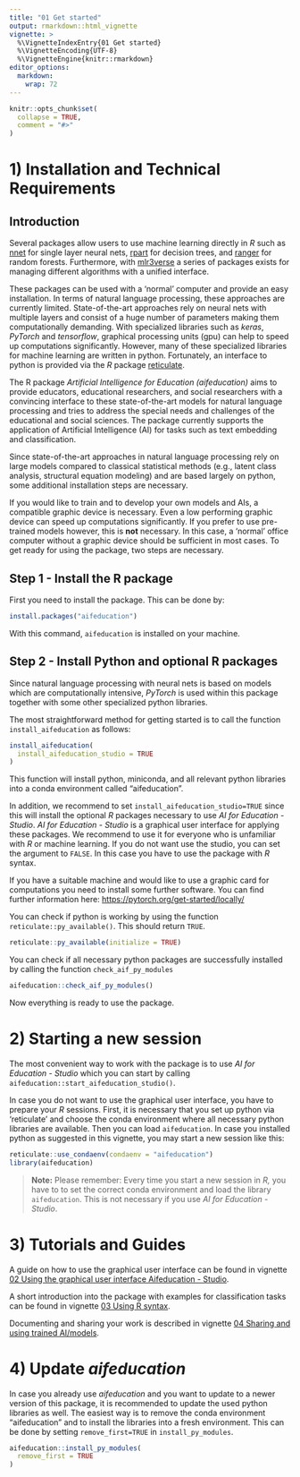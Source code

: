 ```yaml
---
title: "01 Get started"
output: rmarkdown::html_vignette
vignette: >
  %\VignetteIndexEntry{01 Get started}
  %\VignetteEncoding{UTF-8}
  %\VignetteEngine{knitr::rmarkdown}
editor_options: 
  markdown: 
    wrap: 72
---
```


```r
knitr::opts_chunk$set(
  collapse = TRUE,
  comment = "#>"
)
```

# 1) Installation and Technical Requirements

## Introduction

Several packages allow users to use machine learning directly in *R*
such as [nnet](https://cran.r-project.org/package=nnet) for single layer
neural nets, [rpart](https://CRAN.R-project.org/package=rpart) for
decision trees, and [ranger](https://CRAN.R-project.org/package=ranger)
for random forests. Furthermore, with
[mlr3verse](https://CRAN.R-project.org/package=mlr3verse) a series of
packages exists for managing different algorithms with a unified
interface.

These packages can be used with a 'normal' computer and provide an easy
installation. In terms of natural language processing, these approaches
are currently limited. State-of-the-art approaches rely on neural nets
with multiple layers and consist of a huge number of parameters making
them computationally demanding. With specialized libraries such as
*keras*, *PyTorch* and *tensorflow*, graphical processing units (gpu)
can help to speed up computations significantly. However, many of these
specialized libraries for machine learning are written in python.
Fortunately, an interface to python is provided via the *R* package
[reticulate](https://cran.r-project.org/package=reticulate).

The R package *Artificial Intelligence for Education (aifeducation)*
aims to provide educators, educational researchers, and social
researchers with a convincing interface to these state-of-the-art models
for natural language processing and tries to address the special needs
and challenges of the educational and social sciences. The package
currently supports the application of Artificial Intelligence (AI) for
tasks such as text embedding and classification.

Since state-of-the-art approaches in natural language processing rely on
large models compared to classical statistical methods (e.g., latent
class analysis, structural equation modeling) and are based largely on
python, some additional installation steps are necessary.

If you would like to train and to develop your own models and AIs, a
compatible graphic device is necessary. Even a low performing graphic
device can speed up computations significantly. If you prefer to use
pre-trained models however, this is **not** necessary. In this case, a
'normal' office computer without a graphic device should be sufficient
in most cases. To get ready for using the package, two steps are
necessary.

## Step 1 - Install the R package

First you need to install the package. This can be done by:

```r
install.packages("aifeducation")
```

With this command, `aifeducation` is installed on your machine.

## Step 2 - Install Python and optional R packages

Since natural language processing with neural nets is based on models
which are computationally intensive, *PyTorch* is used within this
package together with some other specialized python libraries.

The most straightforward method for getting started is to call the
function `install_aifeducation` as follows:

```r
install_aifeducation(
  install_aifeducation_studio = TRUE
)
```

This function will install python, miniconda, and all relevant python
libraries into a conda environment called "aifeducation".

In addition, we recommend to set `install_aifeducation_studio=TRUE`
since this will install the optional *R* packages necessary to use *AI
for Education - Studio*. *AI for Education - Studio* is a graphical user
interface for applying these packages. We recommend to use it for
everyone who is unfamiliar with *R* or machine learning. If you do not
want use the studio, you can set the argument to `FALSE`. In this case
you have to use the package with *R* syntax.

If you have a suitable machine and would like to use a graphic card for
computations you need to install some further software. You can find
further information here: <https://pytorch.org/get-started/locally/>

You can check if python is working by using the function
`reticulate::py_available()`. This should return `TRUE`.

```r
reticulate::py_available(initialize = TRUE)
```

You can check if all necessary python packages are successfully
installed by calling the function `check_aif_py_modules`

```r
aifeducation::check_aif_py_modules()
```

Now everything is ready to use the package.

# 2) Starting a new session

The most convenient way to work with the package is to use *AI for
Education - Studio* which you can start by calling
`aifeducation::start_aifeducation_studio()`.

In case you do not want to use the graphical user interface, you have to
prepare your *R* sessions. First, it is necessary that you set up python
via 'reticulate' and choose the conda environment where all necessary
python libraries are available. Then you can load `aifeducation`. In
case you installed python as suggested in this vignette, you may start a
new session like this:

```r
reticulate::use_condaenv(condaenv = "aifeducation")
library(aifeducation)
```

> **Note:** Please remember: Every time you start a new session in *R,*
> you have to to set the correct conda environment and load the library
> `aifeducation`. This is not necessary if you use *AI for Education -
> Studio*.

# 3) Tutorials and Guides

A guide on how to use the graphical user interface can be found in
vignette [02 Using the graphical user interface Aifeducation -
Studio](https://fberding.github.io/aifeducation/articles/gui_aife_studio.html).

A short introduction into the package with examples for classification
tasks can be found in vignette [03 Using R
syntax](https://fberding.github.io/aifeducation/articles/classification_tasks.html).

Documenting and sharing your work is described in vignette [04 Sharing
and using trained AI/models](sharing_and_publishing.html).

# 4) Update *aifeducation*

In case you already use *aifeducation* and you want to update to a newer
version of this package, it is recommended to update the used python
libraries as well. The easiest way is to remove the conda environment
"aifeducation" and to install the libraries into a fresh environment.
This can be done by setting `remove_first=TRUE` in `install_py_modules`.

```r
aifeducation::install_py_modules(
  remove_first = TRUE
)
```
